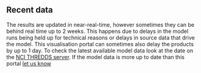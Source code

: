 ## Recent data

The results are updated in near-real-time, however sometimes they can be behind real time up to 2 weeks. This happens due to delays in the model runs being held up for technical reasons or delays in source data that drive the model. This visualisation portal can sometimes also delay the products by up to 1 day. To check the latest available model data look at the date on the [NCI THREDDS server](https://dapds00.nci.org.au/thredds/catalog/fx3/gbr4_v2/catalog.html). If the model data is more up to date than this portal [let us know](mailto:e-atlas@aims.gov.au?subject=[eReefs] GBR4 Hydro problem)
